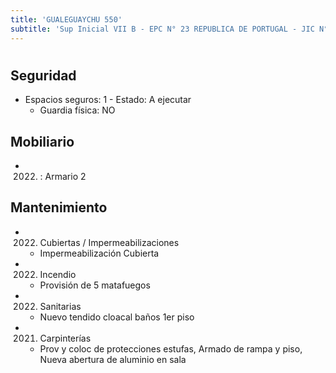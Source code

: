 ```yaml
---
title: 'GUALEGUAYCHU 550'
subtitle: 'Sup Inicial VII B - EPC N° 23 REPUBLICA DE PORTUGAL - JIC N° 03/18° EL JARDIN DE LA FLORESTA - CENOF CENTRO GUALEGUAYCHU'
---
```


#


## Seguridad

*  Espacios seguros: 1 - Estado: A ejecutar 
    + Guardia física: NO





## Mobiliario

*  (2022) : Armario 2 





## Mantenimiento

*  (2022) Cubiertas / Impermeabilizaciones 
    + Impermeabilización Cubierta

*  (2022) Incendio 
    + Provisión de  5 matafuegos

*  (2022) Sanitarias 
    + Nuevo tendido cloacal baños 1er piso

*  (2021) Carpinterías 
    + Prov y coloc de protecciones estufas, Armado de rampa y piso, Nueva abertura de aluminio en sala



